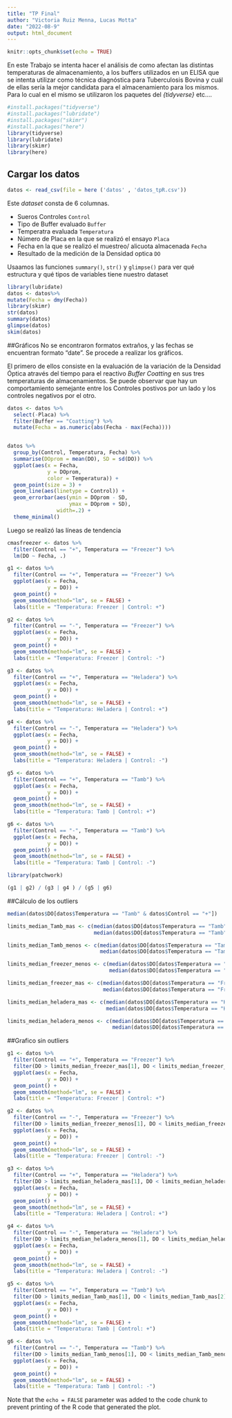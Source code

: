 ---
title: "TP Final"
author: "Victoria Ruiz Menna, Lucas Motta"
date: "2022-08-9"
output: html_document
---

```{r setup, include=FALSE}
knitr::opts_chunk$set(echo = TRUE)
```

En este Trabajo se intenta hacer el análisis de como afectan las distintas temperaturas de almacenamiento, a los buffers utilizados en un ELISA que se intenta utilizar como técnica diagnóstica para Tuberculosis Bovina y cuál de ellas sería la mejor candidata para el almacenamiento para los mismos.
Para lo cual en el mismo se utilizaron los paquetes del *{tidyverse}* etc....

```{r}
#install.packages("tidyverse")
#install.packages("lubridate")
#install.packages("skimr")
#install.packages("here")
library(tidyverse)
library(lubridate)
library(skimr)
library(here)
```

## Cargar los datos
```{r}
datos <- read_csv(file = here ('datos' , 'datos_tpR.csv'))


```
Este *dataset* consta de 6 columnas. 

- Sueros Controles `Control`
- Tipo de Buffer evaluado `Buffer`
- Temperatra evaluada `Temperatura`
- Número de Placa en la que se realizó el ensayo `Placa`
- Fecha en la que se realizó el muestreo/ alicuota almacenada `Fecha`
- Resultado de la medición de la Densidad optica `DO`

Usaamos las funciones `summary()`, `str()` y `glimpse()` para ver qué estructura y qué tipos de variables tiene nuestro dataset 


```{r}
library(lubridate)
datos <- datos%>%
mutate(Fecha = dmy(Fecha))
library(skimr)
str(datos)
summary(datos)
glimpse(datos)
skim(datos)

```
##Gráficos
No se encontraron formatos extraños, y las fechas se encuentran formato "date". Se procede a realizar los gráficos.

El primero de ellos consiste en la evaluación de la variación de la Densidad Óptica através del tiempo para el reactivo *Buffer Coatting* en sus tres temperaturas de almacenamientos. Se puede observar que hay un comportamiento semejante entre los Controles postivos por un lado y los controles negativos por el otro.


```{r}
datos <- datos %>%
  select(-Placa) %>%
  filter(Buffer == "Coatting") %>%
  mutate(Fecha = as.numeric(abs(Fecha - max(Fecha))))


datos %>%
  group_by(Control, Temperatura, Fecha) %>%
  summarise(DOprom = mean(DO), SD = sd(DO)) %>%
  ggplot(aes(x = Fecha,
             y = DOprom,
             color = Temperatura)) +
  geom_point(size = 3) +
  geom_line(aes(linetype = Control)) +
  geom_errorbar(aes(ymin = DOprom - SD,
                    ymax = DOprom + SD),
                width=.2) +
  theme_minimal()

```

Luego se realizó las líneas de tendencia 

```{r}
cmasfreezer <- datos %>%
  filter(Control == "+", Temperatura == "Freezer") %>%
  lm(DO ~ Fecha, .)

g1 <- datos %>%
  filter(Control == "+", Temperatura == "Freezer") %>%
  ggplot(aes(x = Fecha,
             y = DO)) +
  geom_point() +
  geom_smooth(method="lm", se = FALSE) +
  labs(title = "Temperatura: Freezer | Control: +")

g2 <- datos %>%
  filter(Control == "-", Temperatura == "Freezer") %>%
  ggplot(aes(x = Fecha,
             y = DO)) +
  geom_point() +
  geom_smooth(method="lm", se = FALSE) +
  labs(title = "Temperatura: Freezer | Control: -")

g3 <- datos %>%
  filter(Control == "+", Temperatura == "Heladera") %>%
  ggplot(aes(x = Fecha,
             y = DO)) +
  geom_point() +
  geom_smooth(method="lm", se = FALSE) +
  labs(title = "Temperatura: Heladera | Control: +")

g4 <- datos %>%
  filter(Control == "-", Temperatura == "Heladera") %>%
  ggplot(aes(x = Fecha,
             y = DO)) +
  geom_point() +
  geom_smooth(method="lm", se = FALSE) +
  labs(title = "Temperatura: Heladera | Control: -")

g5 <- datos %>%
  filter(Control == "+", Temperatura == "Tamb") %>%
  ggplot(aes(x = Fecha,
             y = DO)) +
  geom_point() +
  geom_smooth(method="lm", se = FALSE) +
  labs(title = "Temperatura: Tamb | Control: +")

g6 <- datos %>%
  filter(Control == "-", Temperatura == "Tamb") %>%
  ggplot(aes(x = Fecha,
             y = DO)) +
  geom_point() +
  geom_smooth(method="lm", se = FALSE) +
  labs(title = "Temperatura: Tamb | Control: -")

library(patchwork)

(g1 | g2) / (g3 | g4 ) / (g5 | g6)

```

##Cálculo de los outliers

```{r}

median(datos$DO[datos$Temperatura == "Tamb" & datos$Control == "+"])

limits_median_Tamb_mas <- c(median(datos$DO[datos$Temperatura == "Tamb" & datos$Control == "+"]) - 2.225 * IQR(datos$DO[datos$Temperatura == "Tamb" & datos$Control == "+"]),
                            median(datos$DO[datos$Temperatura == "Tamb" & datos$Control == "+"]) + 2.225 * IQR(datos$DO[datos$Temperatura == "Tamb" & datos$Control == "+"]))

limits_median_Tamb_menos <- c(median(datos$DO[datos$Temperatura == "Tamb" & datos$Control == "-"]) - 2.225 * IQR(datos$DO[datos$Temperatura == "Tamb" & datos$Control == "-"]),
                              median(datos$DO[datos$Temperatura == "Tamb" & datos$Control == "-"]) + 2.225 * IQR(datos$DO[datos$Temperatura == "Tamb" & datos$Control == "-"]))

limits_median_freezer_menos <- c(median(datos$DO[datos$Temperatura == "Freezer" & datos$Control == "-"]) - 2.225 * IQR(datos$DO[datos$Temperatura == "Freezer" & datos$Control == "-"]),
                                 median(datos$DO[datos$Temperatura == "Freezer" & datos$Control == "-"]) + 2.225 * IQR(datos$DO[datos$Temperatura == "Freezer" & datos$Control == "-"]))

limits_median_freezer_mas <- c(median(datos$DO[datos$Temperatura == "Freezer" & datos$Control == "+"]) - 2.225 * IQR(datos$DO[datos$Temperatura == "Freezer" & datos$Control == "+"]),
                               median(datos$DO[datos$Temperatura == "Freezer" & datos$Control == "+"]) + 2.225 * IQR(datos$DO[datos$Temperatura == "Freezer" & datos$Control == "+"]))

limits_median_heladera_mas <- c(median(datos$DO[datos$Temperatura == "Heladera" & datos$Control == "+"]) - 2.225 * IQR(datos$DO[datos$Temperatura == "Heladera" & datos$Control == "+"]),
                                median(datos$DO[datos$Temperatura == "Heladera" & datos$Control == "+"]) + 2.225 * IQR(datos$DO[datos$Temperatura == "Heladera" & datos$Control == "+"]))

limits_median_heladera_menos <- c(median(datos$DO[datos$Temperatura == "Heladera" & datos$Control == "-"]) - 2.225 * IQR(datos$DO[datos$Temperatura == "Heladera" & datos$Control == "-"]),
                                  median(datos$DO[datos$Temperatura == "Heladera" & datos$Control == "-"]) + 2.225 * IQR(datos$DO[datos$Temperatura == "Heladera" & datos$Control == "-"]))

```

##Grafico sin outliers

```{r}
g1 <- datos %>%
  filter(Control == "+", Temperatura == "Freezer") %>%
  filter(DO > limits_median_freezer_mas[1], DO < limits_median_freezer_mas[2]) %>%
  ggplot(aes(x = Fecha,
             y = DO)) +
  geom_point() +
  geom_smooth(method="lm", se = FALSE) +
  labs(title = "Temperatura: Freezer | Control: +")

g2 <- datos %>%
  filter(Control == "-", Temperatura == "Freezer") %>%
  filter(DO > limits_median_freezer_menos[1], DO < limits_median_freezer_menos[2]) %>%
  ggplot(aes(x = Fecha,
             y = DO)) +
  geom_point() +
  geom_smooth(method="lm", se = FALSE) +
  labs(title = "Temperatura: Freezer | Control: -")

g3 <- datos %>%
  filter(Control == "+", Temperatura == "Heladera") %>%
  filter(DO > limits_median_heladera_mas[1], DO < limits_median_heladera_mas[2]) %>%
  ggplot(aes(x = Fecha,
             y = DO)) +
  geom_point() +
  geom_smooth(method="lm", se = FALSE) +
  labs(title = "Temperatura: Heladera | Control: +")

g4 <- datos %>%
  filter(Control == "-", Temperatura == "Heladera") %>%
  filter(DO > limits_median_heladera_menos[1], DO < limits_median_heladera_menos[2]) %>%
  ggplot(aes(x = Fecha,
             y = DO)) +
  geom_point() +
  geom_smooth(method="lm", se = FALSE) +
  labs(title = "Temperatura: Heladera | Control: -")

g5 <- datos %>%
  filter(Control == "+", Temperatura == "Tamb") %>%
  filter(DO > limits_median_Tamb_mas[1], DO < limits_median_Tamb_mas[2]) %>%
  ggplot(aes(x = Fecha,
             y = DO)) +
  geom_point() +
  geom_smooth(method="lm", se = FALSE) +
  labs(title = "Temperatura: Tamb | Control: +")

g6 <- datos %>%
  filter(Control == "-", Temperatura == "Tamb") %>%
  filter(DO > limits_median_Tamb_menos[1], DO < limits_median_Tamb_menos[2]) %>%
  ggplot(aes(x = Fecha,
             y = DO)) +
  geom_point() +
  geom_smooth(method="lm", se = FALSE) +
  labs(title = "Temperatura: Tamb | Control: -")

```
Note that the `echo = FALSE` parameter was added to the code chunk to prevent printing of the R code that generated the plot.

